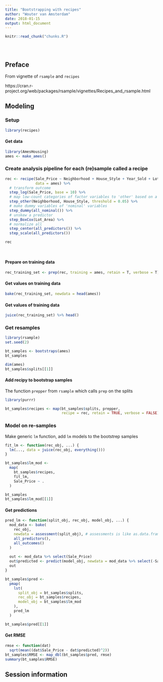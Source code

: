 ```yaml
---
title: "Bootstrapping with recipes"
author: "Wouter van Amsterdam"
date: 2018-01-15
output: html_document
---
```


<!-- The file analysis/chunks.R contains chunks that define default settings
shared across the workflowr files. -->
```r
knitr::read_chunk("chunks.R")
```

<!-- Update knitr chunk options -->
```r
```

<!-- Insert the date the file was last updated -->
```r
```

<!-- Insert the code version (Git commit SHA1) if Git repository exists and R
 package git2r is installed -->
```r
```

<!-- Add your analysis here -->

## Preface 

From vignette of `rsample` and `recipes`

https://cran.r-project.org/web/packages/rsample/vignettes/Recipes_and_rsample.html


## Modeling 

### Setup

```r
library(recipes)
```

#### Get data
```r
library(AmesHousing)
ames <- make_ames()
```

### Create analysis pipeline for each (re)sample called a recipe

```r
rec <- recipe(Sale_Price ~ Neighborhood + House_Style + Year_Sold + Lot_Area,
              data = ames) %>%
  # transform outcome
  step_log(Sale_Price, base = 10) %>%
  # map low-count categories of factor variables to 'other' based on a threshold
  step_other(Neighborhood, House_Style, threshold = 0.05) %>%
  # make dummy variables of 'nominal' variables
  step_dummy(all_nominal()) %>%
  # unskew a predictor
  step_BoxCox(Lot_Area) %>%
  # normalize all
  step_center(all_predictors()) %>%
  step_scale(all_predictors())

rec
  
  
```

#### Prepare on training data

```r
rec_training_set <- prep(rec, training = ames, retain = T, verbose = T)
```

#### Get values on training data

```r
bake(rec_training_set, newdata = head(ames))
```

#### Get values of training data

```r
juice(rec_training_set) %>% head()
```


### Get resamples

```r
library(rsample)
set.seed(2)

bt_samples <- bootstraps(ames)
bt_samples
```

```r
dim(ames)
bt_samples$splits[[1]]
```

#### Add recipy to bootstrap samples

The function `prepper` from `rsample` which calls `prep` on the splits
```r
library(purrr)

bt_samples$recipes <- map(bt_samples$splits, prepper, 
                          recipe = rec, retain = TRUE, verbose = FALSE)

```

### Model on re-samples

Make generic `lm` function, add `lm` models to the bootstrep samples

```r
fit_lm <- function(rec_obj, ...) {
  lm(..., data = juice(rec_obj, everything()))
}

bt_samples$lm_mod <- 
  map(
    bt_samples$recipes, 
    fit_lm, 
    Sale_Price ~ .
  )

bt_samples
bt_samples$lm_mod[[1]]
```

#### Get predictions

```r
pred_lm <- function(split_obj, rec_obj, model_obj, ...) {
  mod_data <- bake(
    rec_obj, 
    newdata = assessment(split_obj), # assessments is like as.data.frame for `rsplit`
    all_predictors(),
    all_outcomes()
  ) 
  
  out <- mod_data %>% select(Sale_Price)
  out$predicted <- predict(model_obj, newdata = mod_data %>% select(-Sale_Price))
  out
}

bt_samples$pred <- 
  pmap(
    lst(
      split_obj = bt_samples$splits, 
      rec_obj = bt_samples$recipes, 
      model_obj = bt_samples$lm_mod
    ),
    pred_lm 
  )

bt_samples$pred[[1]]
```


#### Get RMSE

```r
rmse <- function(dat) 
  sqrt(mean((dat$Sale_Price - dat$predicted)^2))
bt_samples$RMSE <- map_dbl(bt_samples$pred, rmse)
summary(bt_samples$RMSE)
```



## Session information

<!-- Insert the session information into the document -->
```r
```
